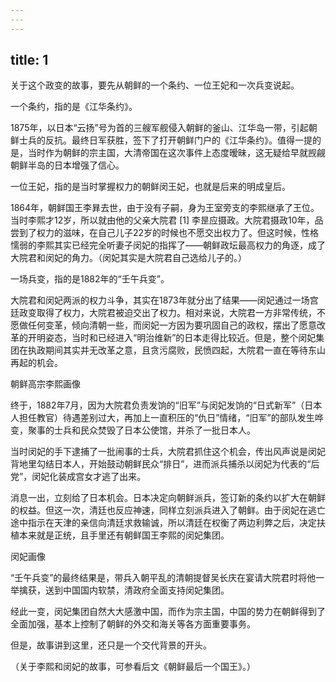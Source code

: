 ```yaml
---
---
---
```

title: 1
---



关于这个政变的故事，要先从朝鲜的一个条约、一位王妃和一次兵变说起。

一个条约，指的是《江华条约》。

1875年，以日本“云扬”号为首的三艘军舰侵入朝鲜的釜山、江华岛一带，引起朝鲜士兵的反抗。最终日军获胜，签下了打开朝鲜门户的《江华条约》。值得一提的是，当时作为朝鲜的宗主国，大清帝国在这次事件上态度暧昧，这无疑给早就觊觎朝鲜半岛的日本增强了信心。

一位王妃，指的是当时掌握权力的朝鲜闵王妃，也就是后来的明成皇后。

1864年，朝鲜国王李昪去世，由于没有子嗣，身为王室旁支的李熙继承了王位。当时李熙才12岁，所以就由他的父亲大院君 [1] 李昰应摄政。大院君摄政10年，品尝到了权力的滋味，在自己儿子22岁的时候也不愿交出权力了。但这时候，性格懦弱的李熙其实已经完全听妻子闵妃的指挥了——朝鲜政坛最高权力的角逐，成了大院君和闵妃的角力。（闵妃其实是大院君自己选给儿子的。）

一场兵变，指的是1882年的“壬午兵变”。

大院君和闵妃两派的权力斗争，其实在1873年就分出了结果——闵妃通过一场宫廷政变取得了权力，大院君被迫交出了权力。相对来说，大院君一方非常传统，不愿做任何变革，倾向清朝一些，而闵妃一方因为要巩固自己的政权，摆出了愿意改革的开明姿态，当时和已经进入“明治维新”的日本走得比较近。但是，整个闵妃集团在执政期间其实并无改革之意，且贪污腐败，民愤四起，大院君一直在等待东山再起的机会。

朝鲜高宗李熙画像



终于，1882年7月，因为大院君负责发饷的“旧军”与闵妃发饷的“日式新军”（日本人担任教官）待遇差别过大，再加上一直积压的“仇日”情绪，“旧军”的部队发生哗变，聚事的士兵和民众焚毁了日本公使馆，并杀了一批日本人。

当时闵妃的手下逮捕了一批闹事的士兵，大院君抓住这个机会，传出风声说是闵妃背地里勾结日本人，开始鼓动朝鲜民众“排日”，进而派兵捕杀以闵妃为代表的“后党”，闵妃化装成宫女才逃了出来。

消息一出，立刻给了日本机会。日本决定向朝鲜派兵，签订新的条约以扩大在朝鲜的权益。但这一次，清廷也反应神速，同样立刻派兵进入了朝鲜。由于闵妃在逃亡途中指示在天津的亲信向清廷求救输诚，所以清廷在权衡了两边利弊之后，决定扶植本来就是正统，且手里还有朝鲜国王李熙的闵妃集团。

闵妃画像



“壬午兵变”的最终结果是，带兵入朝平乱的清朝提督吴长庆在宴请大院君时将他一举擒获，送到中国国内软禁，清政府全面支持闵妃集团。

经此一变，闵妃集团自然大大感激中国，而作为宗主国，中国的势力在朝鲜得到了全面加强，基本上控制了朝鲜的外交和海关等各方面重要事务。

但是，故事讲到这里，还只是一个交代背景的开头。

（关于李熙和闵妃的故事，可参看后文《朝鲜最后一个国王》。）